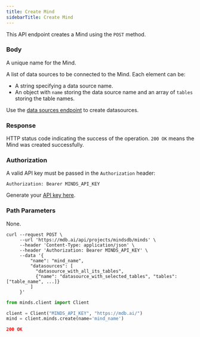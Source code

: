 ```yaml
---
title: Create Mind
sidebarTitle: Create Mind
---
```


This API endpoint creates a Mind using the `POST` method.

### Body

<ParamField body='name' type='string' required>

A unique name for the Mind.

</ParamField>

<ParamField body='datasources' type='array' required>

A list of data sources to be connected to the Mind. Each element can be:
- A string specifying a data source name.
- An object with `name` storing the data source name and an array of `tables` storing the table names.

Use the [data sources endpoint](/minds/rest_api/create_datasource) to create datasources.

</ParamField>

### Response

<ResponseField name="status" type="string" required>  

HTTP status code indicating the success of the operation. `200 OK` means the Mind was created successfully.

</ResponseField>

### Authorization

A valid API key must be passed in the `Authorization` header:

```
Authorization: Bearer MINDS_API_KEY
```

Generate your [API key here](https://mdb.ai/apiKeys).

### Path Parameters

None.

<RequestExample>

```shell Shell
curl --request POST \
     --url 'https://mdb.ai/api/projects/mindsdb/minds' \
     --header 'Content-Type: application/json' \
     --header 'Authorization: Bearer MINDS_API_KEY' \
     --data '{
         "name": "mind_name",
         "datasources": [
           "datasource_with_all_its_tables",
           {"name": "datasource_with_selected_tables", "tables": ["table_name", ...]}
         ]
     }'
```

```python Python
from minds.client import Client

client = Client("MINDS_API_KEY", "https://mdb.ai/")
mind = client.minds.create(name='mind_name')
```

</RequestExample>

<ResponseExample>

```json Response
200 OK
```

</ResponseExample>
